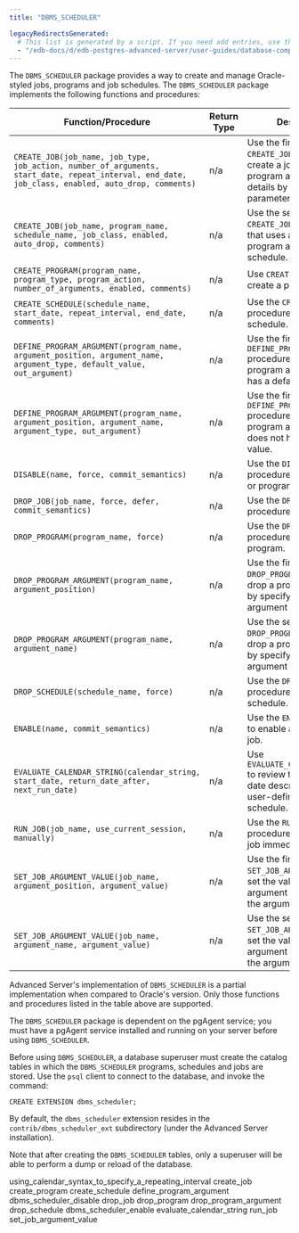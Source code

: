 ```yaml
---
title: "DBMS_SCHEDULER"

legacyRedirectsGenerated:
  # This list is generated by a script. If you need add entries, use the `legacyRedirects` key.
  - "/edb-docs/d/edb-postgres-advanced-server/user-guides/database-compatibility-for-oracle-developers-built-in-package-guide/10/Database_Compatibility_for_Oracle_Developers_Built-in_Package_Guide.1.27.html"
---
```


The `DBMS_SCHEDULER` package provides a way to create and manage Oracle-styled jobs, programs and job schedules. The `DBMS_SCHEDULER` package implements the following functions and procedures:

| Function/Procedure                                                                                                                                | Return Type | Description                                                                                                                       |
| ------------------------------------------------------------------------------------------------------------------------------------------------- | ----------- | --------------------------------------------------------------------------------------------------------------------------------- |
| `CREATE_JOB(job_name, job_type, job_action, number_of_arguments, start_date, repeat_interval, end_date, job_class, enabled, auto_drop, comments)` | n/a         | Use the first form of the `CREATE_JOB` procedure to create a job, specifying program and schedule details by means of parameters. |
| `CREATE_JOB(job_name, program_name, schedule_name, job_class, enabled, auto_drop, comments)`                                                      | n/a         | Use the second form of `CREATE_JOB` to create a job that uses a named program and named schedule.                                 |
| `CREATE_PROGRAM(program_name, program_type, program_action, number_of_arguments, enabled, comments)`                                              | n/a         | Use `CREATE_PROGRAM` to create a program.                                                                                         |
| `CREATE_SCHEDULE(schedule_name, start_date, repeat_interval, end_date, comments)`                                                                 | n/a         | Use the `CREATE_SCHEDULE` procedure to create a schedule.                                                                         |
| `DEFINE_PROGRAM_ARGUMENT(program_name, argument_position, argument_name, argument_type, default_value, out_argument)`                             | n/a         | Use the first form of the `DEFINE_PROGRAM_ARGUMENT` procedure to define a program argument that has a default value.              |
| `DEFINE_PROGRAM_ARGUMENT(program_name, argument_position, argument_name, argument_type, out_argument)`                                            | n/a         | Use the first form of the `DEFINE_PROGRAM_ARGUMENT` procedure to define a program argument that does not have a default value.    |
| `DISABLE(name, force, commit_semantics)`                                                                                                          | n/a         | Use the `DISABLE` procedure to disable a job or program.                                                                          |
| `DROP_JOB(job_name, force, defer, commit_semantics)`                                                                                              | n/a         | Use the `DROP_JOB` procedure to drop a job.                                                                                       |
| `DROP_PROGRAM(program_name, force)`                                                                                                               | n/a         | Use the `DROP_PROGRAM` procedure to drop a program.                                                                               |
| `DROP_PROGRAM_ARGUMENT(program_name, argument_position)`                                                                                          | n/a         | Use the first form of `DROP_PROGRAM_ARGUMENT` to drop a program argument by specifying the argument position.                     |
| `DROP_PROGRAM_ARGUMENT(program_name, argument_name)`                                                                                              | n/a         | Use the second form of `DROP_PROGRAM_ARGUMENT` to drop a program argument by specifying the argument name.                        |
| `DROP_SCHEDULE(schedule_name, force)`                                                                                                             | n/a         | Use the `DROP SCHEDULE` procedure to drop a schedule.                                                                             |
| `ENABLE(name, commit_semantics)`                                                                                                                  | n/a         | Use the `ENABLE` command to enable a program or job.                                                                              |
| `EVALUATE_CALENDAR_STRING(calendar_string, start_date, return_date_after, next_run_date)`                                                         | n/a         | Use `EVALUATE_CALENDAR_STRING` to review the execution date described by a user-defined calendar schedule.                        |
| `RUN_JOB(job_name, use_current_session, manually)`                                                                                                | n/a         | Use the `RUN_JOB` procedure to execute a job immediately.                                                                         |
| `SET_JOB_ARGUMENT_VALUE(job_name, argument_position, argument_value)`                                                                             | n/a         | Use the first form of `SET_JOB_ARGUMENT` value to set the value of a job argument described by the argument's position.           |
| `SET_JOB_ARGUMENT_VALUE(job_name, argument_name, argument_value)`                                                                                 | n/a         | Use the second form of `SET_JOB_ARGUMENT` value to set the value of a job argument described by the argument's name.              |

Advanced Server's implementation of `DBMS_SCHEDULER` is a partial implementation when compared to Oracle's version. Only those functions and procedures listed in the table above are supported.

The `DBMS_SCHEDULER` package is dependent on the pgAgent service; you must have a pgAgent service installed and running on your server before using `DBMS_SCHEDULER`.

Before using `DBMS_SCHEDULER`, a database superuser must create the catalog tables in which the `DBMS_SCHEDULER` programs, schedules and jobs are stored. Use the `psql` client to connect to the database, and invoke the command:

```text
CREATE EXTENSION dbms_scheduler;
```

By default, the `dbms_scheduler` extension resides in the `contrib/dbms_scheduler_ext` subdirectory (under the Advanced Server installation).

Note that after creating the `DBMS_SCHEDULER` tables, only a superuser will be able to perform a dump or reload of the database.

<div class="toctree" maxdepth="6">

using_calendar_syntax_to_specify_a_repeating_interval create_job create_program create_schedule define_program_argument dbms_scheduler_disable drop_job drop_program drop_program_argument drop_schedule dbms_scheduler_enable evaluate_calendar_string run_job set_job_argument_value

</div>
